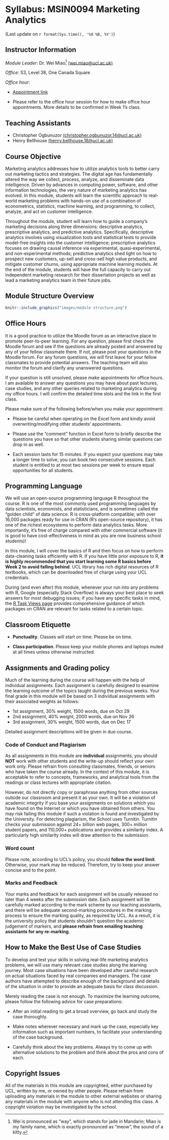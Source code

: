 # Syllabus: MSIN0094 Marketing Analytics
(Last update on `r format(Sys.time(), '%d %B, %Y')`)

## Instructor Information

*Module Leader*: Dr. Wei Miao[^1] [(wei.miao\@ucl.ac.uk)](mailto:wei.miao@ucl.ac.uk)

[^1]: Wei is pronounced as "way", which stands for jade in Mandarin; Miao is my family name, which is exactly pronounced as "meow", the sound of a kitty.

*Office*: S3, Level 38, One Canada Square

*Office hour*: 

- [Appointment link](https://liveuclac.sharepoint.com/:x:/s/MSIN0094MarketingAnalytics-2021-2022/EWD_4NkH-NhEqyw7Ab3wbBABtAotIn4TjsK7TrvQFeBTOw?e=mSbfAq)

- Please refer to the office hour session for how to make office hour appointments. More details to be confirmed in Week 1's class.

## Teaching Assistants

-   Christopher Ogbunuzor [(christopher.ogbunuzor.14\@ucl.ac.uk)](mailto:christopher.ogbunuzor.14@ucl.ac.uk)
-   Henry Bellhouse [(henry.bellhouse.18\@ucl.ac.uk)](mailto:henry.bellhouse.18@ucl.ac.uk)



## Course Objective

Marketing analytics addresses how to utilize analytics tools to better carry out marketing tactics and strategies. The digital age has fundamentally altered the way we collect, process, analyze, and disseminate data intelligence. Driven by advances in computing power, software, and other information technologies, the very nature of marketing analytics has evolved. In this module, students will learn the scientific approach to real-world marketing problems with hands-on use of a combination of econometrics, statistics, machine learning, and programming, to collect, analyze, and act on customer intelligence.

Throughout the module, student will learn how to guide a company's marketing decisions along three dimensions: descriptive analytics, prescriptive analytics, and predictive analytics. Specifically, descriptive analytics involves using visualization tools and statistical tests to provide model-free insights into the customer intelligence; prescriptive analytics focuses on drawing causal inference via experimental, quasi-experimental, and non-experimental methods; predictive analytics shed light on how to prospect new customers, up-sell and cross-sell high value products, and mitigate customer churns, using appropriate machine learning models. At the end of the module, students will have the full capacity to carry out independent marketing research for their dissertation projects as well as lead a marketing analytics team in their future jobs.



## Module Structure Overview

```r
knitr::include_graphics("images/module structure.png")
```

## Office Hours

It is a good practice to utilize the Moodle forum as an interactive place to promote peer-to-peer learning. For any question, please first check the Moodle forum and see if the questions are already posted and answered by any of your fellow classmate there. If not, please post your questions in the Moodle forum. For any forum questions, we will first leave for your fellow classmates to provide potential answers. The teaching team will also monitor the forum and clarify any unanswered questions.

If your question is still unsolved, please make appointments for office hours. I am available to answer any questions you may have about past lectures, case studies, and any other queries related to marketing analytics during my office hours. I will confirm the detailed time slots and the link in the first class.

Please make sure of the following before/when you make your appointment:

-   Please be careful when operating on the Excel form and kindly avoid overwriting/modifying other students' appointments.

-   Please use the "comment" function in Excel form to briefly describe the questions you have so that other students sharing similar questions can drop in as well.

-   Each session lasts for 15 minutes. If you expect your questions may take a longer time to solve, you can book two consecutive sessions. Each student is entitled to at most two sessions per week to ensure equal opportunities for all students.



## Programming Language

We will use an open-source programming language R throughout the course. R is one of the most commonly used programming languages by data scientists, economists, and statisticians, and is sometimes called the "golden child" of data science. R is cross-platform compatible; with over 16,000 packages ready for use in CRAN (R's open-source repository), it has one of the richest ecosystems to perform data analytics tasks. More importantly, it's free of charge compared with other commercial software (it is good to have cost-effectiveness in mind as you are now business school students)!

In this module, I will cover the basics of R and then focus on how to perform data-cleaning tasks efficiently with R. If you have little prior exposure to R, **it is highly recommended that you start learning some R basics before Week 2 to avoid falling behind**. UCL library has rich digital resources of R textbooks, which can be downloaded free of charge using your UCL credentials.

During (and even after) this module, whenever your run into any problems with R, Google (especially Stack Overflow) is always your best place to seek answers for most debugging issues; if you have any specific tasks in mind, the [R Task Views page](https://cran.r-project.org/web/views/) provides comprehensive guidance of which packages on CRAN are relevant for tasks related to a certain topic.



## Classroom Etiquette

-   **Punctuality**. Classes will start on time. Please be on time.

-   **Class participation**. Please keep your mobile phones and laptops muted at all times unless otherwise instructed.



## Assignments and Grading policy

Much of the learning during the course will happen with the help of individual assignments. Each assignment is carefully designed to examine the learning outcome of the topics taught during the previous weeks. Your final grade in this module will be based on 3 individual assignments with their associated weights as follows:

-   1st assignment, 30% weight, 1500 words, due on Oct 29
-   2nd assignment, 40% weight, 2000 words, due on Nov 26
-   3rd assignment, 30% weight, 1500 words, due on Dec 17

Detailed assignment descriptions will be given in due course.

### Code of Conduct and Plagiarism

As all assignments in this module are **individual** assignments, you should **NOT** work with other students and the write-up should reflect your own work only. Please refrain from consulting classmates, friends, or seniors who have taken the course already. In the context of this module, it is acceptable to refer to concepts, frameworks, and analytical tools from the readings or class lectures with appropriate citation. 

However, do not directly copy or paraphrase anything from other sources outside our classroom and present it as your own. It will be a violation of academic integrity if you base your assignments on solutions which you have found on the Internet or which you have obtained from others. You may risk failing this module if such a violation is found and investigated by the University. For detecting plagiarism, the School uses Turnitin. Turnitin checks your submission against 24+ billion web pages, 300+ million student papers, and 110,000+ publications and provides a similarity index. A particularly high similarity index will draw attention to the submission.

### Word count
Please note, according to UCL's policy, you should **follow the word limit**. Otherwise, your mark may be reduced. Therefore, try to keep your answer concise and to the point. 

### Marks and Feedback

Your marks and feedback for each assignment will be usually released no later than 4 weeks after the submission date. Each assignment will be carefully marked according to the mark scheme by our teaching assistants, and there will be adequate second-marking procedures in the marking process to ensure the marking quality, as required by UCL. As a result, it is the university policy that students shouldn't question the academic judgement of markers, and **please refrain from emailing teaching assistants for any re-marking**.



## How to Make the Best Use of Case Studies

To develop and test your skills in solving real-life marketing analytics problems, we will use many relevant case studies along the learning journey. Most case situations have been developed after careful research on actual situations faced by real companies and managers. The case authors have attempted to describe enough of the background and details of the situation in order to provide an adequate basis for class discussion.

Merely reading the case is not enough. To maximize the learning outcome, please follow the following advice for case preparations:

-   After an initial reading to get a broad overview, go back and study the case thoroughly.

-   Make notes wherever necessary and mark up the case, especially key information such as important numbers, to facilitate your understanding of the case background.

-   Carefully think about the key problems. Always try to come up with alternative solutions to the problem and think about the pros and cons of each.



## Copyright Issues

All of the materials in this module are copyrighted, either purchased by UCL, written by me, or owned by other people. Please refrain from uploading any materials in the module to other external websites or sharing any materials in the module with anyone who is not attending this class. A copyright violation may be investigated by the school.



